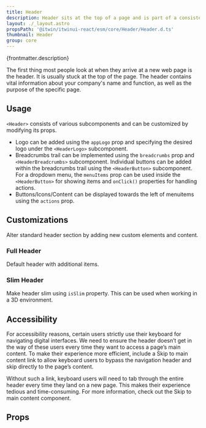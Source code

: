 ```yaml
---
title: Header
description: Header sits at the top of a page and is part of a consistent user experience and navigation.
layout: ./_layout.astro
propsPath: '@itwin/itwinui-react/esm/core/Header/Header.d.ts'
thumbnail: Header
group: core
---
```



<p>{frontmatter.description}</p>

<LiveExample src='Header.main.tsx'>
  <AllExamples.HeaderMainExample client:load />
</LiveExample>

The first thing most people look at when they arrive at a new web page is the header. It is usually stuck at the top of the page. The header contains vital information about your company's name and function, as well as the purpose of the specific page.

## Usage

`<Header>` consists of various subcomponents and can be customized by modifying its props.

- Logo can be added using the `appLogo` prop and specifying the desired logo under the `<HeaderLogo>` subcomponent.
- Breadcrumbs trail can be implemented using the `breadcrumbs` prop and `<HeaderBreadcrumbs>` subcomponent. Individual buttons can be added within the breadcrumbs trail using the `<HeaderButton>` subcomponent. For a dropdown menu, the `menuItems` prop can be used inside the `<HeaderButton>` for showing items and `onClick()` properties for handling actions.
- Buttons/Icons/Content can be displayed towards the left of menuitems using the `actions` prop.

## Customizations

Alter standard header section by adding new custom elements and content.

### Full Header

Default header with additional items.

<LiveExample src='Header.full.tsx'>
  <AllExamples.HeaderFullExample client:load />
</LiveExample>

### Slim Header

Make header slim using `isSlim` property. This can be used when working in a 3D environment.

<LiveExample src='Header.slim.tsx'>
  <AllExamples.HeaderSlimExample client:load />
</LiveExample>

## Accessibility

For accessibility reasons, certain users strictly use their keyboard for navigating digital interfaces. We need to ensure the header doesn’t get in the way of these users every time they want to access a page’s main content. To make their experience more efficient, include a Skip to main content link to allow keyboard users to bypass the navigation header and skip directly to the page’s content.

Without such a link, keyboard users will need to tab through the entire header every time they land on a new page. This makes their experience tedious and time-consuming. For more information, check out the Skip to main content component.

## Props

<PropsTable path={frontmatter.propsPath} />
